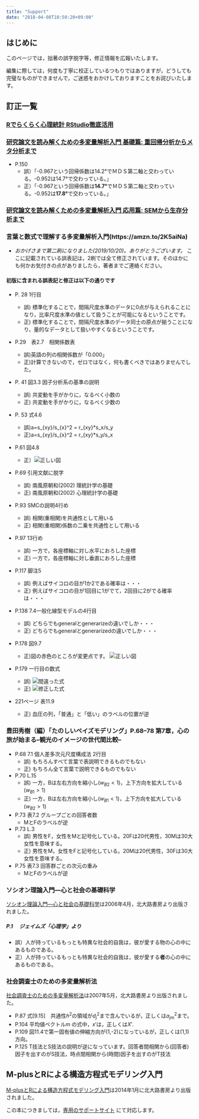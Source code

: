 ```yaml
---
title: "Support"
date: "2018-04-08T10:50:20+09:00"
---
```


## はじめに
このページでは，拙著の誤字脱字等，修正情報を広報いたします。

編集に際しては，何度も丁寧に校正しているつもりではありますが，どうしても完璧なものができませんで，ご迷惑をおかけしておりますことをお詫びいたします。


## 訂正一覧

### [Rでらくらく心理統計 RStudio徹底活用](https://amzn.to/2FVsfgz)

### [研究論文を読み解くための多変量解析入門 基礎篇: 重回帰分析からメタ分析まで](https://amzn.to/2HuFD9s)

+ P.150 
  + 誤）「-0.967という回帰係数は14.2°でＭＤＳ第二軸と交わっている。-0.952は14.7°で交わっている。」
  + 正）「-0.967という回帰係数は**14.7°**でＭＤＳ第二軸と交わっている。-0.952は**17.8°**で交わっている。」
  
### [研究論文を読み解くための多変量解析入門 応用篇: SEMから生存分析まで](https://amzn.to/2qru235)


### 言葉と数式で理解する多変量解析入門(https://amzn.to/2K5aiNa)

+ _おかげさまで第二刷になりました(2019/10/20)。ありがとうございます。_ ここに記載されている誤表記は，2刷では全て修正されています。そのほかにも何かお気付きの点がありましたら，著者までご連絡ください。

#### 初版に含まれる誤表記と修正は以下の通りです

+ P. 28 1行目

  + 誤) 標準化することで，間隔尺度水準のデータに0点が与えられることになり，比率尺度水準の値として扱うことが可能になるということです。
  + 正) 標準化することで，間隔尺度水準のデータ同士の原点が揃うことになり，量的なデータとして扱いやすくなるということです。

+ P.29　表2.7　相関係数表

  + 誤)英語の列の相関係数が「0.000」
  + 正)計算できないので，ゼロではなく，何も書くべきではありませんでした。

+ P. 41 図3.3 因子分析系の基準の説明

  + 誤) 共変動を手がかりに，なるべく小数の
  + 正) 共変動を手がかりに，なるべく少数の
  
+ P. 53 式4.6

  + 誤)a=s_{xy}/s_{x}^2 = r_{xy}*s_x/s_y
  + 正)a=s_{xy}/s_{x}^2 = r_{xy}*s_y/s_x
  
  
+ P.61 図4.8

  + 正）![正しい図](bubun_kai.png)

+ P.69 引用文献に脱字

  + 誤) 南風原朝和(2002) 理統計学の基礎
  + 正) 南風原朝和(2002) 心理統計学の基礎

+ P.93 SMCの説明4行め

  + 誤) 相関(重相関)を共通性として用いる
  + 正) 相関(重相関)係数の二乗を共通性として用いる

+ P.97 13行め

  + 誤) 一方で，各座標軸に対し水平におろした座標
  + 正) 一方で，各座標軸に対し垂直におろした座標

+ P.117 脚注5

  + 誤) 例えばサイコロの目が1か2である確率は・・・
  + 正) 例えばサイコロの目が1回目に1がでて，2回目に2がでる確率は・・・
  
  
+ P.138 7.4一般化線型モデルの4行目

  + 誤) どちらでもgeneralとgenerarizeの違いでしか・・・
  + 正) どちらでもgeneralとgenerarizedの違いでしか・・・

+ P.178 図9.7

  + 正)図の赤色のところが変更点です。
  ![正しい図](p178figure9_7.png)

+ P.179 一行目の数式

  + 誤) ![間違った式](eq_wrong.png)
  + 正) ![修正した式](eq_correct.png)


+ 221ページ 表11.9

  + 正) 血圧の列，「普通」と「低い」のラベルの位置が逆

### 豊田秀樹（編）「たのしいベイズモデリング」P.68--78 第7章，心の旅が始まる--観光のイメージの世代間比較--

+ P.68 7.1 個人差多次元尺度構成法 2行目
  + 誤) もちろんすべて言葉で表説明できるものでもない
  + 正) もちろん全て言葉で説明できるものでもない

+ P.70 L.15 
  + 誤) 一方，Bは左右方向を縮小し($w_{B2}<1$)，上下方向を拡大している($w_{B1}>1$)
  + 正) 一方，Bは左右方向を縮小し($w_{B1}<1$)，上下方向を拡大している($w_{B2}>1$)

+ P.73 表7.2 グループごとの回答者数
  + MとFのラベルが逆

+ P.73 L.3
  + 誤) 男性をF，女性をMと記号化している。20Fは20代男性，30Mは30大女性を意味する。
  + 正) 男性をM，女性をFと記号化している。20Mは20代男性，30Fは30大女性を意味する。

+ P.75 表7.3 回答群ごとの次元の重み
  + MとFのラベルが逆



### ソシオン理論入門―心と社会の基礎科学

[ソシオン理論入門―心と社会の基礎科学](https://amzn.to/2qseZqF)は2006年4月，北大路書房より出版されました。

##### P.1 　ジェイムズ「心理学」より

+ 誤）人が持っているもっとも特異な社会的自我は，彼が愛する物の心の中にあるものである。
+ 正）人が持っているもっとも特異な社会的自我は，彼が愛する<strong>者</strong>の心の中にあるものである。

### 社会調査士のための多変量解析法

[社会調査士のための多変量解析法](https://amzn.to/2HmpN39)は2007年5月，北大路書房より出版されました。

+ P.87 式[9.15]　共通性$h^2$の領域が$d_j^2$まで含んでいるが，正しくは$a_{jm}^2$まで。
+ P.104 平均値ベクトル$m$ の式中，$x'$は，正しくは$X'$.
+ P.109 図11.4で第一固有値の伸縮方向が(1,-2)になっているが，正しくは(1,1)方向。
+ P.125 T技法とS技法の説明が逆になっています。回答者間相関から(回答者)因子を出すのがS技法，時点間相関から(時間)因子を出すのがT技法


## M-plusとRによる構造方程式モデリング入門

[M-plusとRによる構造方程式モデリング入門](https://amzn.to/2HvoDQx)は2014年1月に北大路書房より出版されました。

この本につきましては，[専用のサポートサイト](https://sites.google.com/site/mplusandr/) にて対応します。

